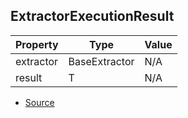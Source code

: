 ## ExtractorExecutionResult

| Property | Type | Value |
| ----------- | ----------- | ----------- |
| extractor | BaseExtractor | N/A |
| result | T | N/A |


- [Source](https://github.com/Androz2091/discord-player/blob/5a3437b/packages/discord-player/src/extractors/ExtractorExecutionContext.ts#L180)